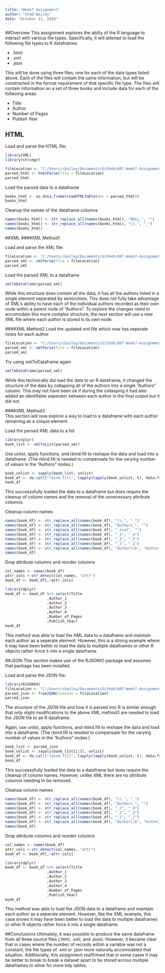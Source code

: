 ```yaml
---
title: "Week7 Assignment"
author: "Chad Bailey"
date: "October 13, 2018"
---
```


##Overview
This assignment explores the abilty of the R language to interact with various file types. Specifically, it will attempt to load the following file types to R dataframes:

* .html
* .xml
* .json

This will be done using three files, one for each of the data types listed above. Each of the files will contain the same information, but will be constructed in the format requirement of that specific file type. The files will contain information on a set of three books and include data for each of the follwoing areas:

* Title
* Author
* Number of Pages
* Publish Year  
  
## HTML
Load and parse the HTML file:
```r
library(XML)
library(stringr)

fileLocation <- "C:/Users/cbailey/Documents/GitHub/607-Week7-Assignment/02_Books.html"
parsed_html <- htmlParse(file = fileLocation)
parsed_html
```

Load the parsed data to a dataframe
```r
books_html <- as.data.frame(readHTMLTable(doc = parsed_html))
books_html
```

Cleanup the names of the dataframe columns
```r
names(books_html) <- str_replace_all(names(books_html), "NULL.", "")
names(books_html) <- str_replace_all(names(books_html), "\\.", "_")
names(books_html)

```

##XML
####XML Method1

Load and parse the XML file:
```r
fileLocation <- "C:/Users/cbailey/Documents/GitHub/607-Week7-Assignment/03_Books.xml"
parsed_xml <- xmlParse(file = fileLocation)
parsed_xml
```

Load the parsed XML to a dataframe
```r
xmlToDataFrame(parsed_xml)

```

While this structure does contain all the data, it has all the authors listed in a single element seperated by semicolons. This does not fully take advantage of XML's ability to have each of the individual authors recorded as their own node within a parent node of "Authors". To explore the changes need to accomodate this more complex structure, the next section will use a new XML file where each author is stored is its own node. 

####XML Method2
Load the updated xml file which now has seperate notes for each author
```r
fileLocation <- "C:/Users/cbailey/Documents/GitHub/607-Week7-Assignment/04_Books_sep_authors.xml"
parsed_xml <- xmlParse(file = fileLocation)
parsed_xml
```

Try using xmlToDataframe again
```r
xmlToDataFrame(parsed_xml)

```

While this technically did load the data to an R dataframe, it changed the structure of the data by collapsing all of the authors into a single "Authors" column. This may not have been ok if during the collasping it had also added an identifable seperator between each author in the final output but it did not.  
  
####XML Method3  
This section will now explore a way to load to a dataframe with each author remaining as a unique element.  
  
Load the parsed XML data to a list
```r
library(plyr)
book_list <- xmlToList(parsed_xml)
```

Use unlist, apply functions, and rbind.fill to reshape the data and load into a dataframe. (The rbind.fill is needed to compensate for the varying number of values in the "Authors" nodes.)
```r
book_unlist <- sapply(book_list, unlist)
book_df <- do.call("rbind.fill", lapply(lapply(book_unlist, t), data.frame, stringsAsFactors = FALSE))
book_df
```

This successsfully loaded the data to a dataframe but does require the cleanup of column names and the removal of the unnecessary attribute columns.  
  
Cleanup column names
```r
names(book_df) <- str_replace_all(names(book_df), "\\.", "_")
names(book_df) <- str_replace_all(names(book_df), "Authors_", "")
names(book_df) <- str_replace_all(names(book_df), "_text", "")
names(book_df) <- str_replace_all(names(book_df), "_3", "_4")
names(book_df) <- str_replace_all(names(book_df), "_2", "_3")
names(book_df) <- str_replace_all(names(book_df), "_1", "_2")
names(book_df) <- str_replace_all(names(book_df), "Author\\b", "Author_1")
names(book_df)
```

Drop attribute columns and reorder columns
```r
col_names <- names(book_df)
attr_cols <-str_detect(col_names, "attr")
book_df <- book_df[,!attr_cols]

library(dplyr)
book_df <- book_df %>% select(Title
                   ,Author_1
                   ,Author_2
                   ,Author_3
                   ,Author_4
                   ,Number_of_Pages
                   ,Publish_Year)
book_df

```
This method was able to load the XML data to a dataframe and maintain each author as a seperate element. However, this is a strong example where it may have been better to load the data to multiple dataframes or other R objects rather force it into a single dataframe.


##JSON
This seciton makes use of the RJSONIO package and assumes that package has been installed.

Load and parse the JSON file:
```r
library(RJSONIO)
fileLocation <- "C:/Users/cbailey/Documents/GitHub/607-Week7-Assignment/05_Books.json"
parsed_json <- fromJSON(content = fileLocation)
parsed_json
```

The structure of the JSON file and how it is parsed into R is similar enough that only slight modifications to the above XML method3 are needed to load the JSON file to an R dataframe.  
  
Again, use unlist, apply functions, and rbind.fill to reshape the data and load into a dataframe. (The rbind.fill is needed to compensate for the varying number of values in the "Authors" nodes.)
```r
book_list <- parsed_json
book_unlist <- sapply(book_list[[1]], unlist)
book_df <- do.call("rbind.fill", lapply(lapply(book_unlist, t), data.frame, stringsAsFactors = FALSE))
book_df

```

This successsfully loaded the data to a dataframe but does require the cleanup of column names. However, unlike XML there are no attribute columns needing to be removed. 
  
Cleanup column names
```r
names(book_df) <- str_replace_all(names(book_df), "\\.", "_")
names(book_df) <- str_replace_all(names(book_df), "Authors_", "")
names(book_df) <- str_replace_all(names(book_df), "_3", "_4")
names(book_df) <- str_replace_all(names(book_df), "_2", "_3")
names(book_df) <- str_replace_all(names(book_df), "_1", "_2")
names(book_df) <- str_replace_all(names(book_df), "Author\\b", "Author_1")
names(book_df)
```

Drop attribute columns and reorder columns
```r
col_names <- names(book_df)
attr_cols <-str_detect(col_names, "attr")
book_df <- book_df[,!attr_cols]

library(dplyr)
book_df <- book_df %>% select(Title
                   ,Author_1
                   ,Author_2
                   ,Author_3
                   ,Author_4
                   ,Number_of_Pages
                   ,Publish_Year)
book_df

```
This method was able to load the JSON data to a dataframe and maintain each author as a seperate element. However, like the XML example, this case shows it may have been better to load the data to multiple dataframes or other R objects rather force it into a single dataframe.

##Conclusions
Ultimately, it was possible to produce the same dataframe from all three source files (.html, .xml, and .json). However, it became clear that in cases where the number of records within a variable was not a constant, the file types of .xml or .json more naturally accomodated that situation. Additionally, this assignment reaffirmed that in some cases it may be better to break to break a dataset apart to be stored across multiple dataframes to allow for more tidy tables.







